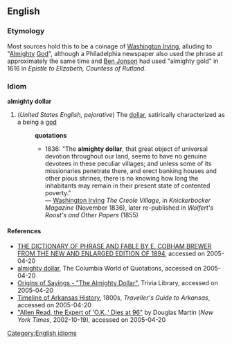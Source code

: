 == English ==
=== Etymology ===
Most sources hold this to be a coinage of [[w:Washington Irving|Washington Irving]], alluding to "[[Almighty]] [[God]]", although a Philadelphia newspaper also used the phrase at approximately the same time and [[w:Ben Jonson|Ben Jonson]] had used "almighty gold" in 1616 in ''Epistle to Elizabeth, Countess of Rutland''.
=== Idiom ===
[[Category:English idioms]]
'''almighty dollar'''
#(''United States English, pejorative'') The [[dollar]], satirically characterized as a being a [[god]] 
#:'''quotations'''
#:*1836: "The '''almighty dollar''', that great object of universal devotion throughout our land, seems to have no genuine devotees in these peculiar villages; and unless some of its missionaries penetrate there, and erect banking houses and other pious shrines, there is no knowing how long the inhabitants may remain in their present state of contented poverty."<br>&mdash; [[w:Washington Irving|Washington Irving]] ''The Creole Village'', in ''Knickerbocker Magazine'' (November 1836), later re-published in ''Wolfert's Roost's and Other Papers'' (1855)
==== References ====
* [http://bootlegbooks.com/Reference/PhraseAndFable/data/35.html THE DICTIONARY OF PHRASE AND FABLE BY E. COBHAM BREWER FROM THE NEW AND ENLARGED EDITION OF 1894], accessed on 2005-04-20
* [http://www.bartleby.com/66/61/30261.html almighty dollar], The Columbia World of Quotations, accessed on 2005-04-20
* [http://www.trivia-library.com/b/origins-of-sayings-the-almighty-dollar.htm Origins of Sayings - "The Almighty Dollar"], Trivia Library, accessed on 2005-04-20
* [http://www.soskids.arkansas.gov/ar-timeline-1800s-arpost.html Timeline of Arkansas History], 1800s, ''Traveller's Guide to Arkansas'', accessed on 2005-04-20
* [http://2idiotsinaboat.com/pilgrim/archives/000149.html "Allen Read, the Expert of 'O.K.,' Dies at 96"] by Douglas Martin (''New York Times'', 2002-10-19), accessed on 2005-04-20